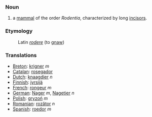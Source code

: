 ===Noun===
# a [[mammal]] of the order ''Rodentia'', characterized by long [[incisor]]s.

===Etymology===
: Latin ''[[rodere]]'' (to [[gnaw]])

===Translations===
*[[Breton]]: [[krigner]] ''m''
*[[Catalan]]: [[rosegador]]
*[[Dutch]]: [[knaagdier]] ''n''
*[[Finnish]]: [[jyrsijä]]
*[[French]]: [[rongeur]] ''m''
*[[German]]: [[Nager]] ''m'', [[Nagetier]] ''n''
*[[Polish]]: [[gryzoń]] ''m''
*[[Romanian]]: [[rozător]] ''n''
*[[Spanish]]: [[roedor]] ''m''